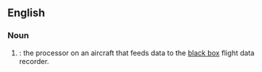 ==English==

===Noun===
{{en-noun}}

# {{initialism of|en|[[digital]] [[flight]] [[data]] [[acquisition]] [[unit]]|nodot=1}}: the processor on an aircraft that feeds data to the [[black box]] flight data recorder.